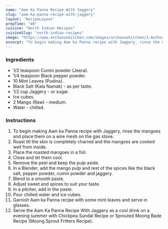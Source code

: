---
name: "Aam Ka Panna Recipe With Jaggery"
slug: "aam-ka-panna-recipe-with-jaggery"
layout: 'RecipeLayout'
prepTime: "40"
cuisine: "North Indian Recipes"
cuisineSlug: "north-indian-recipes"
image: "https://www.archanaskitchen.com/images/archanaskitchen/1-Author/Manisha_Goyal/AAM_KA_PANNA__HOW_TO_MAKE_AAM_PANNA__KAIRI_KA_PANI__a_tangy_summer_drink.jpg"
excerpt: "To begin making Aam ka Panna recipe with Jaggery, rinse the mangoes and place them on a wire mesh on the gas stove"
---

### Ingredients

- 1/2 teaspoon Cumin powder (Jeera).
- 1/4 teaspoon Black pepper powder.
- 10 Mint Leaves (Pudina).
- Black Salt (Kala Namak) - as per taste.
- 1/2 cup Jaggery - or sugar.
- Ice cubes.
- 2 Mango (Raw) - medium.
- Water - chilled.

### Instructions

1. To begin making Aam ka Panna recipe with Jaggery, rinse the mangoes and place them on a wire mesh on the gas stove.
1. Roast till the skin is completely charred and the mangoes are cooked well from inside.
1. Place the roasted mangoes in a foil.
1. Close and let them cool.
1. Remove the peel and keep the pulp aside.
1. In a Blender, add the mango pulp and rest of the spices like the black salt, pepper powder, cumin powder and jaggery.
1. Blend to a smooth paste.
1. Adjust sweet and spices to suit your taste.
1. In a pitcher, add in the paste.
1. Pour chilled water and ice cubes.
1. Garnish Aam ka Panna recipe with some mint leaves and serve in glasses.
1. Serve the Aam Ka Panna Recipe With Jaggery as a cool drink on a evening summer with Chickpea Sundal Recipe or Sprouted Moong Bade Recipe (Moong Sprout Fritters Recipe).
